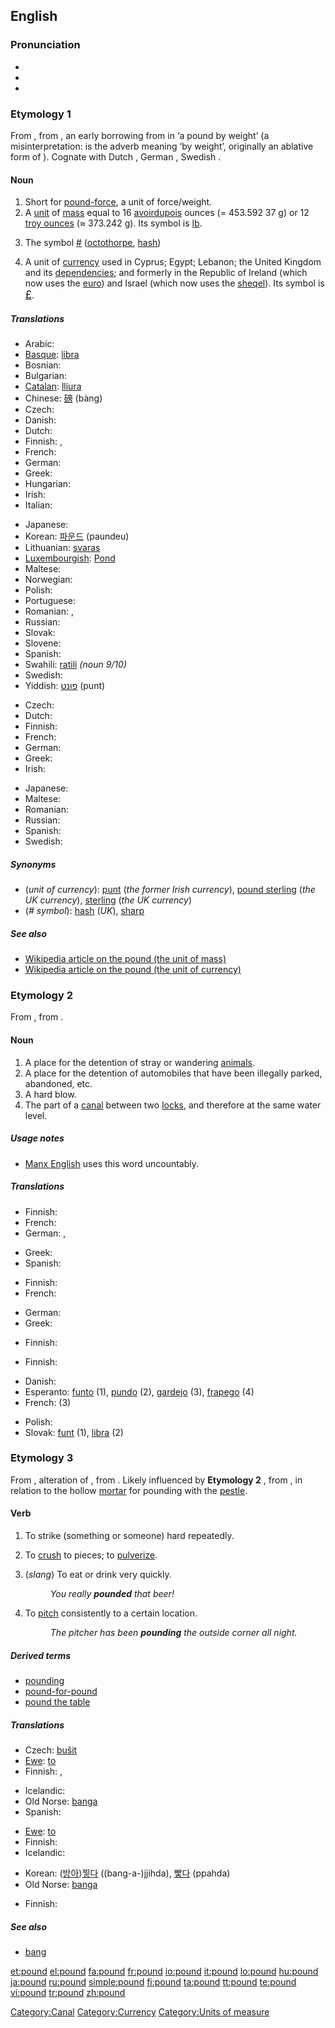 ==English==

===Pronunciation===
* {{IPA|/paʊnd/}}
* {{audio|en-us-pound.ogg|Audio (US)}}
* {{rhymes|aʊnd}}

===Etymology 1===
From {{etyl|ang|en}} {{term|pund|lang=ang}}, from {{proto|Germanic|punda-|lang=en}}, an early borrowing from {{etyl|la|en}} {{term|pondo|pondō|lang=la}} in {{term|libra|lībra|lang=la}} {{term|pondo|pondō|lang=la}} ‘a pound by weight’ (a misinterpretation: {{term|pondo|pondō|lang=la}} is the adverb meaning ‘by weight’, originally an ablative form of {{term|pondus|lang=la}}). Cognate with Dutch {{term|pond|lang=nl}}, German {{term|Pfund|lang=de}}, Swedish {{term|pund|lang=sv}}.

====Noun====
{{en-noun}}

# Short for [[pound-force]], a unit of force/weight.
# A [[unit]] of [[mass]] equal to 16 [[avoirdupois]] ounces (= 453.592 37 g) or 12 [[troy weight|troy ounce]]s (≈ 373.242 g). Its symbol is [[lb]].
# {{US}} The symbol [[Appendix:Unsupported_titles#octothorp|#]] ([[octothorpe]], [[hash]]) <!--isn't this "pound sign" rather than "pound"?-->
# A unit of [[currency]] used in Cyprus; Egypt; Lebanon; the United Kingdom and its [[dependency|dependencies]]; and formerly in the Republic of Ireland (which now uses the [[euro]]) and Israel (which now uses the [[sheqel]]). Its symbol is <big>[[£]]</big>.

=====Translations=====
{{trans-see|pound-force}}

{{trans-top|unit of mass}}
* Arabic: {{Arab|[[باوند]]}} {{IPAchar|(baund)}} {{m}}
* [[Basque]]: [[libra]]
* Bosnian: {{t-|bs|funta|f}}
* Bulgarian: {{t-|bg|фунт|m|sc=Cyrl}}
* [[Catalan]]: [[lliura]] {{f}}
* Chinese: [[磅]] (bàng)
* Czech: {{t-|cs|libra|f}}
* Danish: {{t-|da|pund|n}}
* Dutch: {{t+|nl|pond|n}}
* Finnish: {{t+|fi|naula}}, {{t-|fi|pauna}}
* French: {{t+|fr|livre|f}}
* German: {{t+|de|Pfund|n}}
* Greek: {{t+|el|λίβρα|f|sc=Grek}}
* Hungarian: {{t+|hu|font}}
* Irish: {{t-|ga|punt|m|xs=Irish}}
* Italian: {{t+|it|libbra|f}}
{{trans-mid}}
* Japanese: {{t+|ja|ポンド|tr=pondo|sc=Jpan}}
* Korean: [[파운드]] (paundeu)
* Lithuanian: [[svaras]]
* [[Luxembourgish]]: [[Pond]]
* Maltese: {{t-|mt|libra|f|xs=Maltese}}
* Norwegian: {{t+|no|pund|n}}
* Polish: {{t+|pl|funt|m}}
* Portuguese: {{t+|pt|libra|f}}
* Romanian: {{t|ro|livră|f}},  {{t|ro|pfund|m}}
* Russian: {{t+|ru|фунт|m|tr=funt|sc=Cyrl}}
* Slovak: {{t-|sk|libra|f}}
* Slovene: {{t+|sl|funt|m}}
* Spanish: {{t+|es|libra|f}}
* Swahili: [[ratili]] ''(noun 9/10)''
* Swedish: {{t-|sv|pund|n}}
* Yiddish: [[פונט]] (punt) {{n}}
{{trans-bottom}}

{{trans-see|US: symbol #|pound sign}}

{{trans-top|unit of currency}}
* Czech: {{t-|cs|libra|f}}
* Dutch: {{t+|nl|pond|n}}
* Finnish: {{t+|fi|punta}}
* French: {{t+|fr|livre|f}}
* German: {{t+|de|Pfund|n}}
* Greek: {{t+|el|λίρα|f|sc=Grek}}
* Irish: {{t-|ga|punt|m|xs=Irish}}
{{trans-mid}}
* Japanese: {{t+|ja|ポンド|tr=pondo|sc=Jpan}}
* Maltese: {{t-|mt|lira|f|xs=Maltese}}
* Romanian: {{t|ro|liră|f}}
* Russian: {{t+|ru|фунт|m|tr=funt|sc=Cyrl}}
* Spanish: {{t+|es|libra|f}}
* Swedish: {{t-|sv|pund|n}}
{{trans-bottom}}

=====Synonyms=====
* (''unit of currency''): [[punt]] (''the former Irish currency''), [[pound sterling]] (''the UK currency''), [[sterling]] (''the UK currency'')
* (''# symbol''): [[hash]] (''UK''), [[sharp]]

=====See also=====
* [[w:Pound|Wikipedia article on the pound (the unit of mass)]]
* [[w:Pound_Sterling|Wikipedia article on the pound (the unit of currency)]]

===Etymology 2===
From {{etyl|enm|en}} {{term|pounde|lang=enm}}, from {{etyl|ang|en}} {{term|pyndan||to enclose, impound|lang=ang}}.

====Noun====
{{en-noun}}

# A place for the detention of stray or wandering [[animal]]s.
# A place for the detention of automobiles that have been illegally parked, abandoned, etc.
# A hard blow.
# The part of a [[canal]] between two [[lock]]s, and therefore at the same water level.

=====Usage notes=====
* [[w:Manx English|Manx English]] uses this word uncountably.

=====Translations=====
{{trans-top|place for the detention of stray animals}}
* Finnish: {{t|fi|eläinkoti}}
* French: {{t|fr|fourrière|f}}
* German: {{t|de|Zwinger|m}}, {{t+|de|Tierheim|n}}
{{trans-mid}}
* Greek: {{t+|el|μαντρί|n|sc=Grek}}
* Spanish: {{t-|es|perrera|f}}
{{trans-bottom}}

{{trans-top|place for detention of automobiles}}
* Finnish: {{t|fi|takavarikkoalue}}
* French: {{t|fr|fourrière|f}}
{{trans-mid}}
* German: {{t|de|Verwahrstelle|f}}
* Greek: {{t+|el|μάντρα|f|sc=Grek}}
{{trans-bottom}}

{{trans-top|hard blow}}
* Finnish: {{t+|fi|isku}}
{{trans-mid}}
{{trans-bottom}}

{{trans-top|part of canal}}
* Finnish: {{t|fi|sulkuallas}}
{{trans-mid}}
{{trans-bottom}}

{{checktrans-top}}
* Danish: {{t-|da|pund|n}}
* Esperanto: [[funto]] (1), [[pundo]] (2), [[gardejo]] (3), [[frapego]] (4)
* French: {{t|fr|fourrière|f}} (3)
{{trans-mid}}
* Polish: {{t+|pl|funt|m}}
* Slovak: [[funt]] {{m}} (1), [[libra]] {{f}} (2)
{{trans-bottom}}

===Etymology 3===
From {{etyl|enm|en}} {{term|pounden|lang=enm}}, alteration of {{term|pounen|lang=enm}}, from {{etyl|ang|en}} {{term|punian|pūnian|lang=ang}}. Likely influenced by '''Etymology 2''' {{etyl|enm|en}} {{term|pounde|lang=enm}}, from {{etyl|ang|en}} {{term|pyndan||to enclose, impound|lang=ang}}, in relation to the hollow [[mortar]] for pounding with the [[pestle]].

====Verb====
{{en-verb}}

# {{transitive}} To strike (something or someone) hard repeatedly.
# {{transitive}} To [[crush]] to pieces; to [[pulverize]].
# {{transitive}} (''slang'') To eat or drink very quickly.
#: ''You really '''pounded''' that beer!''
# {{transitive|baseball|slang}} To [[pitch]] consistently to a certain location.
#: ''The pitcher has been '''pounding''' the outside corner all night.''

=====Derived terms=====
* [[pounding]]
* [[pound-for-pound]]
* [[pound the table]]

=====Translations=====
{{trans-top|to strike hard repeatedly}}
* Czech: [[bušit]]
* [[Ewe]]: [[to]]
* Finnish: {{t-|fi|takoa}}, {{t-|fi|rusikoida}}
{{trans-mid}}
* Icelandic: {{t-|is|banga}}
* Old Norse: [[banga]]
* Spanish: {{t-|es|pilar}}
{{trans-bottom}}

{{trans-top|crush to pieces}}
* [[Ewe]]: [[to]]
* Finnish: {{t-|fi|murskata}}
* Icelandic: {{t-|is|banga}}
{{trans-mid}}
* Korean: ([[방아]])[[찧다]] ((bang-a-)jjihda), [[빻다]] (ppahda)
* Old Norse: [[banga]]
{{trans-bottom}}

{{trans-top|slang: eat or drink quickly}}
* Finnish: {{t-|fi|imaista}}
{{trans-mid}}
{{trans-bottom}}

=====See also=====
* [[bang]]

[[Category:Canal]]
[[Category:Currency]]
[[Category:Units of measure]]

[[et:pound]]
[[el:pound]]
[[fa:pound]]
[[fr:pound]]
[[io:pound]]
[[it:pound]]
[[lo:pound]]
[[hu:pound]]
[[ja:pound]]
[[ru:pound]]
[[simple:pound]]
[[fi:pound]]
[[ta:pound]]
[[tt:pound]]
[[te:pound]]
[[vi:pound]]
[[tr:pound]]
[[zh:pound]]